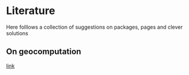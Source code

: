 # Literature

Here folllows a collection of suggestions on packages, pages and clever solutions

## On geocomputation

[link](https://geocompr.robinlovelace.net/)